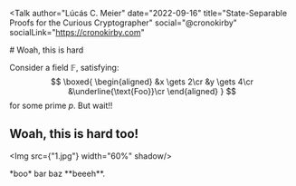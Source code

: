 <Talk
  author="Lúcás C. Meier"
  date="2022-09-16"
  title="State-Separable Proofs for the Curious Cryptographer"
  social="@cronokirby"
  socialLink="https://cronokirby.com"
>
<Section title="First Section">
<TextSlide size="vsmall">
  # Woah, this is hard

  Consider a field $\mathbb{F}$, satisfying:
  $$
  \boxed{
  \begin{aligned}
    &x \gets 2\cr
    &y \gets 4\cr
    &\underline{\text{Foo}}\cr
  \end{aligned}
  }
  $$
  for some prime $p$.
</TextSlide>
<Splash bg="blue">
But wait!!
</Splash>
<TextSlide>
  # Woah, this is hard too!
  <Img src={"1.jpg"} width="60%" shadow/>
</TextSlide>
</Section>
<Section title="Second Section">
<TextSlide>
 *boo* bar baz **beeeh**.
</TextSlide>
</Section>
</Talk>
